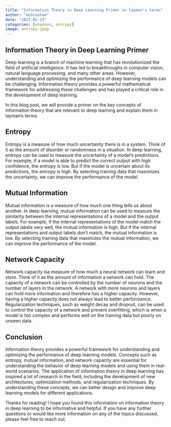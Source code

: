 ```yaml
---
title: "Information Theory in Deep Learning Primer in layman's terms"
author: "muhtasham"
date: "2023-01-23"
categories: [shannon, entropy]
image: entropy.jpeg
---
```


## Information Theory in Deep Learning Primer
Deep learning is a branch of machine learning that has revolutionized the field of artificial intelligence. It has led to breakthroughs in computer vision, natural language processing, and many other areas. However, understanding and optimizing the performance of deep learning models can be challenging. Information theory provides a powerful mathematical framework for addressing these challenges and has played a critical role in the development of deep learning.

In this blog post, we will provide a primer on the key concepts of information theory that are relevant to deep learning and explain them in layman's terms.

## Entropy
Entropy is a measure of how much uncertainty there is in a system. Think of it as the amount of disorder or randomness in a situation. In deep learning, entropy can be used to measure the uncertainty of a model's predictions. For example, if a model is able to predict the correct output with high confidence, the entropy is low. But if the model is uncertain about its predictions, the entropy is high. By selecting training data that maximizes the uncertainty, we can improve the performance of the model.

## Mutual Information
Mutual information is a measure of how much one thing tells us about another. In deep learning, mutual information can be used to measure the similarity between the internal representations of a model and the output labels. For example, if the internal representations of the model match the output labels very well, the mutual information is high. But if the internal representations and output labels don’t match, the mutual information is low. By selecting training data that maximizes the mutual information, we can improve the performance of the model.

## Network Capacity
Network capacity isa measure of how much a neural network can learn and store. Think of it as the amount of information a network can hold. The capacity of a network can be controlled by the number of neurons and the number of layers in the network. A network with more neurons and layers can hold more information and therefore has a higher capacity. However, having a higher capacity does not always lead to better performance. Regularization techniques, such as weight decay and dropout, can be used to control the capacity of a network and prevent overfitting, which is when a model is too complex and performs well on the training data but poorly on unseen data.

## Conclusion
Information theory provides a powerful framework for understanding and optimizing the performance of deep learning models. Concepts such as entropy, mutual information, and network capacity are essential for understanding the behavior of deep learning models and using them in real-world scenarios. The application of information theory in deep learning has inspired a lot of research in the field, including the development of new architectures, optimization methods, and regularization techniques. By understanding these concepts, we can better design and improve deep learning models for different applications.

Thanks for reading! I hope you found this information on information theory in deep learning to be informative and helpful. If you have any further questions or would like more information on any of the topics discussed, please feel free to reach out. 


